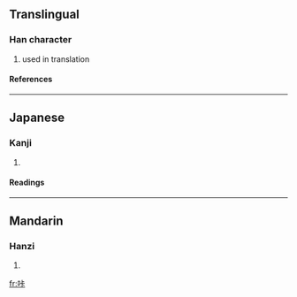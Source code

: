 ==Translingual==
===Han character===
{{Han char|rn=30|rad=口|as=05|sn=8|four=|canj=口卜一卜 (RYMY)}}
# used in translation
====References====
{{Han ref|kx=0185.211|dkj=03517|hdz=10599.140|uh=5494|ud=21652}}
----
==Japanese==
===Kanji===
{{ja-kanji|grade=|rs=口05}}
# {{defn|Japanese}} 
====Readings====
{{ja-readings|on=[[ろう]] (rō)|kun=}}
----
==Mandarin==
===Hanzi===
{{cmn-hanzi|pin=[[kǎ]] (ka3)|wg=k'a<sup>3</sup>}}
# {{defn|Mandarin}}

[[fr:咔]]